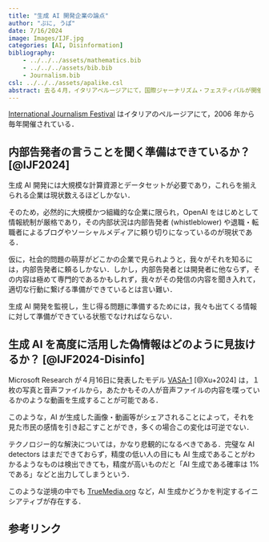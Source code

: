 ```yaml
---
title: "生成 AI 開発企業の論点"
author: "ぷに, うぱ"
date: 7/16/2024
image: Images/IJF.jpg
categories: [AI, Disinformation]
bibliography: 
    - ../../../assets/mathematics.bib
    - ../../../assets/bib.bib
    - Journalism.bib
csl: ../../../assets/apalike.csl
abstract: 去る４月，イタリアペルージアにて，国際ジャーナリズム・フェスティバルが開催され，AI とディスインフォメーションは中心的な議題の１つであった．そのプログラムと議論の内容をまとめることで，現在の生成 AI とディスインフォメーションにおける論点を洗い出す．
---
```


[International Journalism Festival](https://en.wikipedia.org/wiki/International_Journalism_Festival) はイタリアのペルージアにて，2006 年から毎年開催されている．

## 内部告発者の言うことを聞く準備はできているか？ [@IJF2024]

生成 AI 開発には大規模な計算資源とデータセットが必要であり，これらを揃えられる企業は現状数えるほどしかない．

そのため，必然的に大規模かつ組織的な企業に限られ，OpenAI をはじめとして情報統制が厳格であり，その内部状況は内部告発者 (whistleblower) や退職・転職者によるブログやソーシャルメディアに頼り切りになっているのが現状である．

仮に，社会的問題の萌芽がどこかの企業で見られようと，我々がそれを知るには，内部告発者に頼るしかない．しかし，内部告発者とは開発者に他ならず，その内容は極めて専門的であるかもしれず，我々がその発信の内容を聞き入れて，適切な行動に繋げる準備ができているとは言い難い．

生成 AI 開発を監視し，生じ得る問題に準備するためには，我々も出てくる情報に対して準備ができている状態でなければならない．

## 生成 AI を高度に活用した偽情報はどのように見抜けるか？ [@IJF2024-Disinfo]

Microsoft Research が４月16日に発表したモデル [VASA-1](https://www.microsoft.com/en-us/research/project/vasa-1/) [@Xu+2024] は，１枚の写真と音声ファイルから，あたかもその人が音声ファイルの内容を喋っているかのような動画を生成することが可能である．

このような，AI が生成した画像・動画等がシェアされることによって，それを見た市民の感情を引き起こすことができ，多くの場合この変化は可逆でない．

テクノロジー的な解決については，かなり悲観的になるべきである．完璧な AI detectors はまだできておらず，精度の低い人の目にも AI 生成であることがわかるようなものは検出できても，精度が高いものだと「AI 生成である確率は 1% である」などと出力してしまうという．

このような逆境の中でも [TrueMedia.org](https://www.truemedia.org/) など，AI 生成かどうかを判定するイニシアティブが存在する．

## 参考リンク